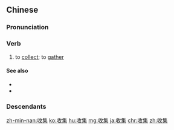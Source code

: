 ==Chinese==
{{zh-forms}}

===Pronunciation===
{{zh-pron
|m=shōují
|c=sau1 zaap6
|h=pfs=sû-si̍p
|mn=siu-chi̍p
|cat=v
}}

===Verb===
{{zh-verb}}

# to [[collect]]; to [[gather]]

====See also====
* {{zh-l|蒐集}}
* {{zh-l|搜集}}

===Descendants===
{{CJKV||しゅうしゅう|j=収集|수집|thu tập}}

{{zh-cat|Intermediate}}

[[zh-min-nan:收集]]
[[ko:收集]]
[[hu:收集]]
[[mg:收集]]
[[ja:收集]]
[[chr:收集]]
[[zh:收集]]